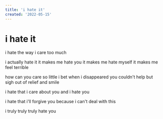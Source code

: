 ```yaml
---
title: 'i hate it'
created: '2022-05-15'
---
```


# i hate it

i hate the way i care too much

i actually hate it
it makes me hate you
it makes me hate myself
it makes me feel terrible

how can you care so little
i bet
when i disappeared
you couldn't help but sigh out of relief
and smile

i hate that i care about you
and i hate you

i hate that i'll forgive you
because i can't deal with this

i truly
truly
truly
hate you
